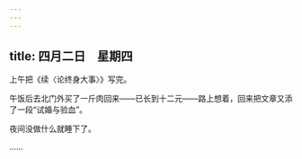 ```yaml
---
---
---
```

title: 四月二日　星期四
---




上午把《续〈论终身大事〉》写完。

午饭后去北门外买了一斤肉回来——已长到十二元——路上想着，回来把文章又添了一段“试婚与验血”。

夜间没做什么就睡下了。

……